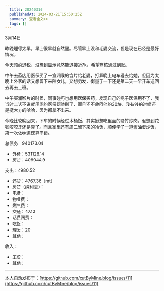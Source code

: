 ```yaml
---
  title: 20240314
  publishedAt: 2024-03-21T15:50:25Z
  summary: 查看全文>>
  tags: []
---
```


3月14日

昨晚睡得太早，早上很早就自然醒。尽管早上没和老婆交流，但是现在已经是最好情况。

今天预约退税，没想到显示竟然能退接近7k，希望审核通过到账。

中午去药店用医保买了一盒润喉的含片给老婆，打算晚上电车送去给她，但因为太晚上外家的话又想留下来陪女儿，又想剪发，衡量了一下还是第二天一早开车送回去再去上班。

中午买润喉片的时候，同事碰巧也想用医保买药，发现自己的电子医保用不了，我当时二话不说就用我的医保帮他刷了，而且还不收回他的30块，我有钱的时候还是挺大方的哈哈，因为都拿不出来。

今晚比较晚回来，下车的时候经过木桶饭，其实挺想吃里面的腐竹炒肉，但想到花钱咬咬牙还是算了。而且家里还有周二留下来的冷饭，顺便学了一道酱油蛋炒饭，第一次做味道还算不错。

总债务：940173.04
- 外债：531128.14
- 房贷：409044.9

支出：4980.52
- 还贷：4767.36（mt）
- 房贷（纯利息）：
- 电费：
- 物业费：
- 燃气费：
- 交通：47.12
- 话费网费：
- 吃饭：
- 理发：20
- 其他：

收入：
- 工资：
- 其他：




---
本人自动发布于：[https://github.com/cutByMine/blog/issues/11](https://github.com/cutByMine/blog/issues/11)
